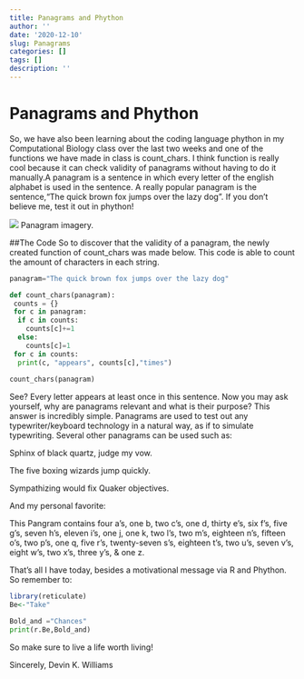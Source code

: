 ```yaml
---
title: Panagrams and Phython
author: ''
date: '2020-12-10'
slug: Panagrams
categories: []
tags: []
description: ''
---
```


# Panagrams and Phython

So, we have also been learning about the coding language phython in my Computational Biology class over the last two weeks and one of the functions we have made in class is count_chars. I think function is  really cool because it can check validity of panagrams without having to do it manually.A panagram is a sentence in which every letter of the english alphabet is used in the sentence. A really popular panagram is the sentence,"The quick brown fox jumps over the lazy dog". If you don't believe me, test it out in phython!

![](/img/BrownFox.jpeg)
Panagram imagery.

##The Code
So to discover that the validity of a panagram, the newly created function of count_chars was made below. This code is able to count the amount of characters in each string.

```python
panagram="The quick brown fox jumps over the lazy dog"

def count_chars(panagram):
 counts = {} 
 for c in panagram: 
  if c in counts: 
    counts[c]+=1 
  else:
    counts[c]=1 
 for c in counts:
  print(c, "appears", counts[c],"times")
 
count_chars(panagram)
```

See? Every letter appears at least once in this sentence. Now you may ask yourself, why are panagrams relevant and what is their purpose? This answer is incredibly simple. Panagrams are used to test out any typewriter/keyboard technology in a natural way, as if to simulate typewriting. Several other panagrams can be used such as:

Sphinx of black quartz, judge my vow.

The five boxing wizards jump quickly.

Sympathizing would fix Quaker objectives.

And my personal favorite:

This Pangram contains four a’s, one b, two c’s, one d, thirty e’s, six f’s, five g’s, seven h’s, eleven i’s, one j, one k, two l’s, two m’s, eighteen n’s, fifteen o’s, two p’s, one q, five r’s, twenty-seven s’s, eighteen t’s, two u’s, seven v’s, eight w’s, two x’s, three y’s, & one z.

That's all I have today, besides a motivational message via R and Phython. So remember to:
```r
library(reticulate)
Be<-"Take"
```

```python
Bold_and ="Chances"
print(r.Be,Bold_and)

```
So make sure to live a life worth living!

Sincerely,
Devin K. Williams







